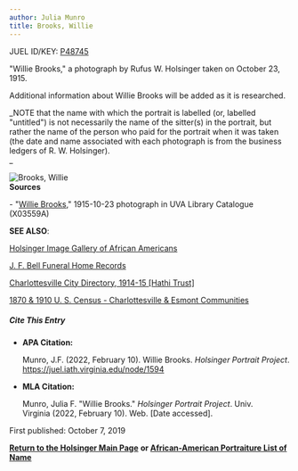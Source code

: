 ```yaml
---
author: Julia Munro
title: Brooks, Willie
---
```

JUEL ID/KEY: [P48745](http://juel.iath.virginia.edu/public_person?person=48745 "P48745")

"Willie Brooks," a photograph by Rufus W. Holsinger taken on October 23, 1915.

Additional information about Willie Brooks will be added as it is researched.  
  

_NOTE that the name with which the portrait is labelled (or, labelled "untitled") is not necessarily the name of the sitter(s) in the portrait, but rather the name of the person who paid for the portrait when it was taken (the date and name associated with each photograph is from the business ledgers of R. W. Holsinger).  
_

![Brooks, Willie](https://iiif.lib.virginia.edu/iiif/uva-lib:1043699/full/778,561/0/default.jpg "Brooks, Willie")   
**Sources**

\- "[Willie Brooks](https://search.lib.virginia.edu/catalog/uva-lib:1043699#?c=0&m=0&s=0&cv=0&xywh=-391%2C46%2C4450%2C3299 "Brooks, Willie")," 1915-10-23 photograph in UVA Library Catalogue (X03559A) 

**SEE ALSO**:

[Holsinger Image Gallery of African Americans](http://rwholsingerphotos.org/images.php "Holsinger Image Gallery of African Americans")

[J. F. Bell Funeral Home Records](http://www2.vcdh.virginia.edu/afam/raceandplace/perl_scripts/funeral_search.html "J. F. Bell Funeral Home Database")

[Charlottesville City Directory, 1914-15 \[Hathi Trust\]](https://catalog.hathitrust.org/Record/101954103 "Charlottesville City Directory, 1914-15") 

[1870 & 1910 U. S. Census - Charlottesville & Esmont Communities](http://www2.vcdh.virginia.edu/afam/raceandplace/census/search_both.html "1870 & 1910 U. S. Census: Charlottesville and Esmont Communities")

##### **Cite This Entry**

*   **APA Citation:**
    
    Munro, J.F. (2022, February 10). Willie Brooks. _Holsinger Portrait Project_. https://juel.iath.virginia.edu/node/1594
    
*   **MLA Citation:**
    
    Munro, Julia F. "Willie Brooks." _Holsinger Portrait Project_. Univ. Virginia (2022, February 10). Web. \[Date accessed\].
    

First published: October 7, 2019    

[**Return to the Holsinger Main Page**](http://juel.iath.virginia.edu/node/980) **or [African-American Portraiture List of Name](http://juel.iath.virginia.edu/node/996)**